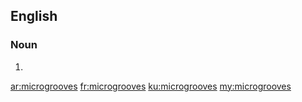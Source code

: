 ==English==

===Noun===
{{head|en|plural}}

# {{plural of|microgroove|lang=en}}

[[ar:microgrooves]]
[[fr:microgrooves]]
[[ku:microgrooves]]
[[my:microgrooves]]